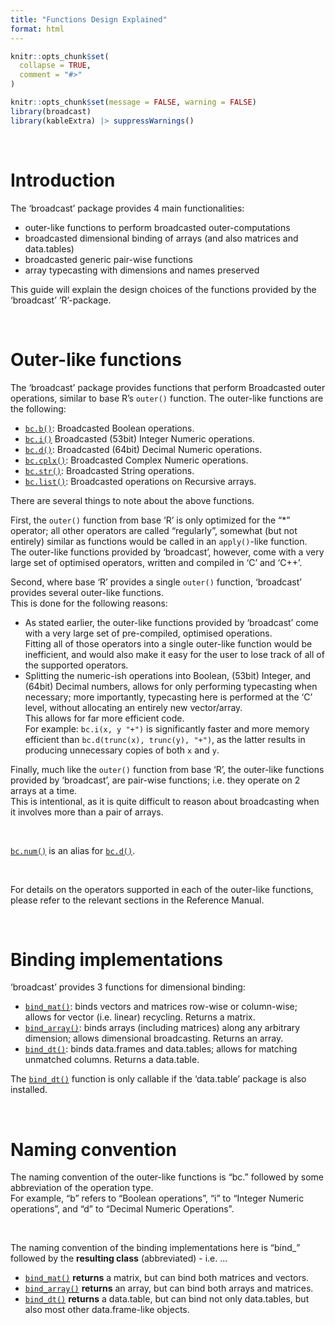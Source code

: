 ```yaml
---
title: "Functions Design Explained"
format: html
---
```


```r
knitr::opts_chunk$set(
  collapse = TRUE,
  comment = "#>"
)
```

```r
knitr::opts_chunk$set(message = FALSE, warning = FALSE)
library(broadcast)
library(kableExtra) |> suppressWarnings()
```


&nbsp;

# Introduction

The 'broadcast' package provides 4 main functionalities:

 - outer-like functions to perform broadcasted outer-computations
 - broadcasted dimensional binding of arrays (and also matrices and data.tables)
 - broadcasted generic pair-wise functions
 - array typecasting with dimensions and names preserved
 
This guide will explain the design choices of the functions provided by the 'broadcast' 'R'-package.


&nbsp;

# Outer-like functions


The 'broadcast' package provides functions that perform Broadcasted outer operations,
similar to base R's `outer()` function.
The outer-like functions are the following:

 - [`bc.b()`](/man/bc.b.qmd): Broadcasted Boolean operations.
 - [`bc.i()`](/man/bc.i.qmd) Broadcasted (53bit) Integer Numeric operations.
 - [`bc.d()`](/man/bc.d.qmd): Broadcasted (64bit) Decimal Numeric operations.
 - [`bc.cplx()`](/man/bc.cplx.qmd): Broadcasted Complex Numeric operations.
 - [`bc.str()`](/man/bc.str.qmd): Broadcasted String operations.
 - [`bc.list()`](/man/bc.list.qmd): Broadcasted operations on Recursive arrays.
 
 

There are several things to note about the above functions.

First, the `outer()` function from base 'R' is only optimized for the "*" operator; all other operators are called "regularly", somewhat (but not entirely) similar as functions would be called in an `apply()`-like function.  
The outer-like functions provided by 'broadcast', however, come with a very large set of optimised operators, written and compiled in 'C' and 'C++'.

Second, where base 'R' provides a single `outer()` function, 'broadcast' provides several outer-like functions.  
This is done for the following reasons:

 - As stated earlier, the outer-like functions provided by 'broadcast' come with a very large set of pre-compiled, optimised operations.  
 Fitting all of those operators into a single outer-like function would be inefficient, and would also make it easy for the user to lose track of all of the supported operators.
 - Splitting the numeric-ish operations into Boolean, (53bit) Integer, and (64bit) Decimal numbers, allows for only performing typecasting when necessary; more importantly, typecasting here is performed at the 'C' level, without allocating an entirely new vector/array.  
 This allows for far more efficient code.  
 For example: `bc.i(x, y "+")` is significantly faster and more memory efficient than `bc.d(trunc(x), trunc(y), "+")`, as the latter results in producing unnecessary copies of both `x` and `y`.

Finally, much like the `outer()` function from base 'R', the outer-like functions provided by 'broadcast', are pair-wise functions; i.e. they operate on 2 arrays at a time.  
This is intentional, as it is quite difficult to reason about broadcasting when it involves more than a pair of arrays.

&nbsp;

::: {.callout-note}

 [`bc.num()`](/man/bc.d.qmd) is an alias for [`bc.d()`](/man/bc.d.qmd).

:::

&nbsp;

For details on the operators supported in each of the outer-like functions, please refer to the relevant sections in the Reference Manual.

  
 
&nbsp;

# Binding implementations

'broadcast' provides 3 functions for dimensional binding:

 - [`bind_mat()`](/man/bind.qmd): binds vectors and matrices row-wise or column-wise; allows for vector (i.e. linear) recycling. Returns a matrix.
 - [`bind_array()`](/man/bind.qmd): binds arrays (including matrices) along any arbitrary dimension; allows dimensional broadcasting. Returns an array.
 - [`bind_dt()`](/man/bind.qmd): binds data.frames and data.tables; allows for matching unmatched columns. Returns a data.table.
 


::: {.callout-note}

The [`bind_dt()`](/man/bind.qmd) function is only callable if the 'data.table' package is also installed.

:::

&nbsp;


# Naming convention

The naming convention of the outer-like functions is "bc." followed by some abbreviation of the operation type.  
For example, "b" refers to "Boolean operations", "i" to "Integer Numeric operations", and "d" to "Decimal Numeric Operations".

&nbsp;

The naming convention of the binding implementations here is "bind_" followed by the **resulting class** (abbreviated) - i.e. ...

 - [`bind_mat()`](/man/bind.qmd) **returns** a matrix, but can bind both matrices and vectors.
 - [`bind_array()`](/man/bind.qmd) **returns** an array, but can bind both arrays and matrices.
 - [`bind_dt()`](/man/bind.qmd) **returns** a data.table, but can bind not only data.tables, but also most other data.frame-like objects.



&nbsp;
&nbsp;
